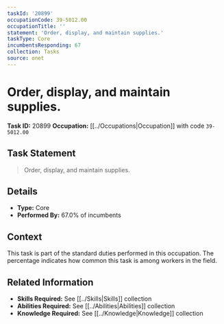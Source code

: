 ```yaml
---
taskId: '20899'
occupationCode: 39-5012.00
occupationTitle: ''
statement: 'Order, display, and maintain supplies.'
taskType: Core
incumbentsResponding: 67
collection: Tasks
source: onet
---
```

# Order, display, and maintain supplies.

**Task ID:** 20899
**Occupation:** [[../Occupations|Occupation]] with code `39-5012.00`

## Task Statement

> Order, display, and maintain supplies.

## Details

- **Type:** Core
- **Performed By:** 67.0% of incumbents

## Context

This task is part of the standard duties performed in this occupation. The percentage indicates how common this task is among workers in the field.

## Related Information

- **Skills Required:** See [[../Skills|Skills]] collection
- **Abilities Required:** See [[../Abilities|Abilities]] collection
- **Knowledge Required:** See [[../Knowledge|Knowledge]] collection
